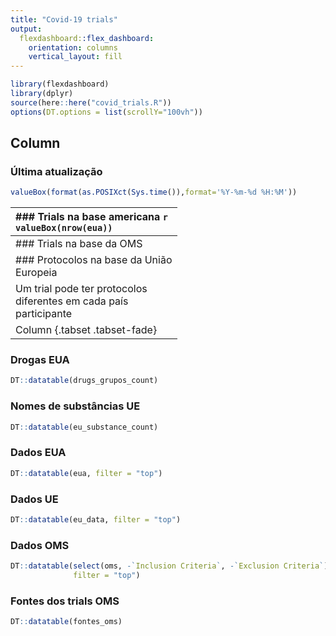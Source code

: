 ```yaml
---
title: "Covid-19 trials"
output: 
  flexdashboard::flex_dashboard:
    orientation: columns
    vertical_layout: fill
---
```


```r
library(flexdashboard)
library(dplyr)
source(here::here("covid_trials.R"))
options(DT.options = list(scrollY="100vh"))
```

Column {.sidebar}
-------------------------------------
### Última atualização
```r
valueBox(format(as.POSIXct(Sys.time()),format='%Y-%m-%d %H:%M'))
```

-------------------------------------
### Trials na base americana
```r
valueBox(nrow(eua))
```

-------------------------------------
### Trials na base da OMS
```r
valueBox(nrow(oms))
```

### Protocolos na base da União Europeia
```r
valueBox(nrow(eu_data))
```

Um trial pode ter protocolos diferentes em cada país participante


Column {.tabset .tabset-fade}
-------------------------------------

### Drogas EUA 

```r
DT::datatable(drugs_grupos_count)
```   
 
### Nomes de substâncias UE
    
```r
DT::datatable(eu_substance_count)
```


### Dados EUA

```r
DT::datatable(eua, filter = "top")
```   
 

### Dados UE
```r
DT::datatable(eu_data, filter = "top")
```   

 
### Dados OMS
    
```r
DT::datatable(select(oms, -`Inclusion Criteria`, -`Exclusion Criteria`), 
              filter = "top")
```

### Fontes dos trials OMS
```r
DT::datatable(fontes_oms)
```
